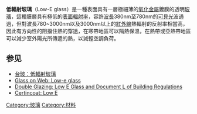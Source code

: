 '''低輻射玻璃'''（Low-E glass）是一種表面具有一層極細薄的[[氧化|氧化]][[金屬|金屬]]鍍膜的透明[[玻璃|玻璃]]，這種膜層具有極低的[[表面輻射率|表面輻射率]]，容許[[波長|波長]]380nm至780nm的[[可見光|可見光]]波通過，但對波長780~3000nm以及3000nm以上的[[紅外線|紅外線]]熱輻射的反射率相當高，因此有方向性的阻擋住熱的穿透，在寒帶地區可以隔熱保溫，在熱帶或亞熱帶地區可以減少室外陽光所傳遞的熱，以減輕空調負荷。

==参见==
*[http://www.taiwanglass.com/tc/products/flatglass/processed/leg.html 台玻：低輻射玻璃]{{Wayback|url=http://www.taiwanglass.com/tc/products/flatglass/processed/leg.html |date=20070911221157 }}
*[https://web.archive.org/web/20070829160857/http://www.glassonweb.com/glassmanual/topics/index/lowe.htm Glass on Web: Low-e glass]
*[https://web.archive.org/web/20070927213653/http://www.doubleglazing.com/low_e_glass.htm Double Glazing: Low E Glass and Document L of Building Regulations]
*[https://web.archive.org/web/20070810072059/http://www.arkema-inc.com/index.cfm?pag=84 Certincoat: Low E]

[[Category:玻璃|Category:玻璃]]
[[Category:材料|Category:材料]]